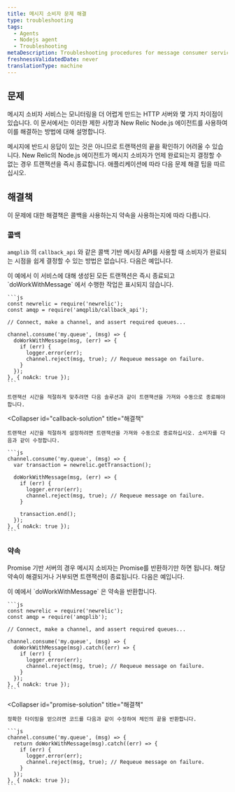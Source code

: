 ```yaml
---
title: 메시지 소비자 문제 해결
type: troubleshooting
tags:
  - Agents
  - Nodejs agent
  - Troubleshooting
metaDescription: Troubleshooting procedures for message consumer services monitored by New Relic's Node.js agent.
freshnessValidatedDate: never
translationType: machine
---
```


## 문제

메시지 소비자 서비스는 모니터링을 더 어렵게 만드는 HTTP 서버와 몇 가지 차이점이 있습니다. 이 문서에서는 이러한 제한 사항과 New Relic Node.js 에이전트를 사용하여 이를 해결하는 방법에 대해 설명합니다.

메시지에 반드시 응답이 있는 것은 아니므로 트랜잭션의 끝을 확인하기 어려울 수 있습니다. New Relic의 Node.js 에이전트가 메시지 소비자가 언제 완료되는지 결정할 수 없는 경우 트랜잭션을 즉시 종료합니다. 애플리케이션에 따라 다음 문제 해결 팁을 따르십시오.

## 해결책

이 문제에 대한 해결책은 콜백을 사용하는지 약속을 사용하는지에 따라 다릅니다.

### 콜백

`amqplib` 의 `callback_api` 와 같은 콜백 기반 메시징 API를 사용할 때 소비자가 완료되는 시점을 쉽게 결정할 수 있는 방법은 없습니다. 다음은 예입니다.

<CollapserGroup>
  <Collapser
    id="callback-problem"
    title="콜백 문제"
  >
    이 예에서 이 서비스에 대해 생성된 모든 트랜잭션은 즉시 종료되고 `doWorkWithMessage` 에서 수행한 작업은 표시되지 않습니다.

    ```js
    const newrelic = require('newrelic');
    const amqp = require('amqplib/callback_api');

    // Connect, make a channel, and assert required queues...

    channel.consume('my.queue', (msg) => {
      doWorkWithMessage(msg, (err) => {
        if (err) {
          logger.error(err);
          channel.reject(msg, true); // Requeue message on failure.
        }
      });
    }, { noAck: true });
    ```

    트랜잭션 시간을 적절하게 맞추려면 다음 솔루션과 같이 트랜잭션을 가져와 수동으로 종료해야 합니다.
  </Collapser>

  <Collapser
    id="callback-solution"
    title="해결책"
  >
    트랜잭션 시간을 적절하게 설정하려면 트랜잭션을 가져와 수동으로 종료하십시오. 소비자를 다음과 같이 수정합니다.

    ```js
    channel.consume('my.queue', (msg) => {
      var transaction = newrelic.getTransaction();

      doWorkWithMessage(msg, (err) => {
        if (err) {
          logger.error(err);
          channel.reject(msg, true); // Requeue message on failure.
        }

        transaction.end();
      });
    }, { noAck: true });
    ```
  </Collapser>
</CollapserGroup>

### 약속

Promise 기반 서버의 경우 메시지 소비자는 Promise를 반환하기만 하면 됩니다. 해당 약속이 해결되거나 거부되면 트랜잭션이 종료됩니다. 다음은 예입니다.

<CollapserGroup>
  <Collapser
    id="promise-problem"
    title="약속 문제"
  >
    이 예에서 `doWorkWithMessage` 은 약속을 반환합니다.

    ```js
    const newrelic = require('newrelic');
    const amqp = require('amqplib');

    // Connect, make a channel, and assert required queues...

    channel.consume('my.queue', (msg) => {
      doWorkWithMessage(msg).catch((err) => {
        if (err) {
          logger.error(err);
          channel.reject(msg, true); // Requeue message on failure.
        }
      });
    }, { noAck: true });
    ```
  </Collapser>

  <Collapser
    id="promise-solution"
    title="해결책"
  >
    정확한 타이밍을 얻으려면 코드를 다음과 같이 수정하여 체인의 끝을 반환합니다.

    ```js
    channel.consume('my.queue', (msg) => {
      return doWorkWithMessage(msg).catch((err) => {
        if (err) {
          logger.error(err);
          channel.reject(msg, true); // Requeue message on failure.
        }
      });
    }, { noAck: true });
    ```
  </Collapser>
</CollapserGroup>
